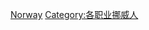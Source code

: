 {{Commonscat|Economists from Norway}}

[[Category:各国经济学家|Norway]]
[[Category:各职业挪威人|Category:各职业挪威人]]